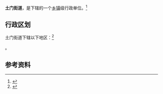 {{中国乡级行政区|61/01/04/007/000}}

'''土门街道'''，是{{PRC admin/fullname|61/01/04/007/000|3}}下辖的一个[[乡镇|乡镇]]级行政单位。<ref>{{PRC admin/ref sgc|{{PRC admin/parent|61/01/04/007/000}}}}</ref>

== 行政区划 ==

土门街道下辖以下地区：<ref>{{PRC admin/ref sgc|61/01/04/007/000}}</ref>

{{PRC admin/children|61/01/04/007/000}}。

== 参考资料 ==

{{reflist}}

{{行政区划小作品}}
{{PRC admin/navcat|61/01/04/007/000}}